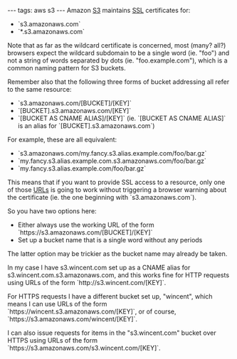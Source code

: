 ---
tags: aws s3
---
Amazon [[S3]] maintains [[SSL]] certificates for:

* `s3.amazonaws.com`
* `*.s3.amazonaws.com`

Note that as far as the wildcard certificate is concerned, most (many? all?) browsers expect the wildcard subdomain to be a single word (ie. "foo") and not a string of words separated by dots (ie. "foo.example.com"), which is a common naming pattern for S3 buckets.

Remember also that the following three forms of bucket addressing all refer to the same resource:


* `s3.amazonaws.com/[BUCKET]/[KEY]`
* `[BUCKET].s3.amazonaws.com/[KEY]`
* `[BUCKET AS CNAME ALIAS]/[KEY]` (ie. `[BUCKET AS CNAME ALIAS]` is an alias for `[BUCKET].s3.amazonaws.com`)

For example, these are all equivalent:

* `s3.amazonaws.com/my.fancy.s3.alias.example.com/foo/bar.gz`
* `my.fancy.s3.alias.example.com.s3.amazonaws.com/foo/bar.gz`
* `my.fancy.s3.alias.example.com/foo/bar.gz`

This means that if you want to provide SSL access to a resource, only one of those [[URLs]] is going to work without triggering a browser warning about the certificate (ie. the one beginning with `s3.amazonaws.com`).

So you have two options here:

* Either always use the working URL of the form `<nowiki>https://s3.amazonaws.com/[BUCKET]/[KEY]</nowiki>`
* Set up a bucket name that is a single word without any periods

The latter option may be trickier as the bucket name may already be taken.

In my case I have s3.wincent.com set up as a CNAME alias for s3.wincent.com.s3.amazonaws.com, and this works fine for HTTP requests using URLs of the form `<nowiki>http://s3.wincent.com/[KEY]</nowiki>`.

For HTTPS requests I have a different bucket set up, "wincent", which means I can use URLs of the form `<nowiki>https://wincent.s3.amazonaws.com/[KEY]</nowiki>`, or of course, `<nowiki>https://s3.amazonaws.com/wincent/[KEY]</nowiki>`.

I can also issue requests for items in the "s3.wincent.com" bucket over HTTPS using URLs of the form `<nowiki>https://s3.amazonaws.com/s3.wincent.com/[KEY]</nowiki>`.
